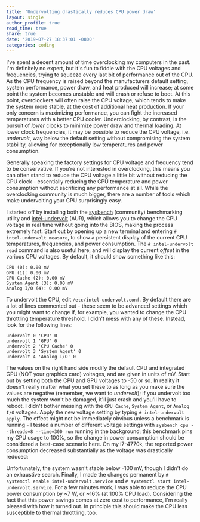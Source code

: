 ```yaml
---
title: 'Undervolting drastically reduces CPU power draw'
layout: single
author_profile: true
read_time: true
share: true
date: '2019-07-27 18:37:01 -0800'
categories: coding
---
```


<!-- BokehJS CDN -->

<script src="https://cdn.pydata.org/bokeh/release/bokeh-1.3.0.min.js"></script>

<script src="https://cdn.pydata.org/bokeh/release/bokeh-widgets-1.3.0.min.js"></script>

<script src="https://cdn.pydata.org/bokeh/release/bokeh-tables-1.3.0.min.js"></script>

<!-- Bokeh plot info -->

<script type="text/javascript">
  (function() {
    var fn = function() {
      Bokeh.safely(function() {
        (function(root) {
          function embed_document(root) {

          var docs_json = '{"38891f4b-ec7a-44fb-8d09-6d5091202895":{"roots":{"references":[{"attributes":{"callback":null,"data":{"index":[6],"power":{"__ndarray__":"MzMzMzOzQEA=","dtype":"float64","shape":[1]},"v_offset":[120]},"selected":{"id":"1062","type":"Selection"},"selection_policy":{"id":"1061","type":"UnionRenderers"}},"id":"1041","type":"ColumnDataSource"},{"attributes":{},"id":"1059","type":"UnionRenderers"},{"attributes":{"ticker":{"id":"1011","type":"BasicTicker"}},"id":"1014","type":"Grid"},{"attributes":{},"id":"1060","type":"Selection"},{"attributes":{"axis_label":"Power Consumption (W)","formatter":{"id":"1056","type":"BasicTickFormatter"},"ticker":{"id":"1016","type":"BasicTicker"}},"id":"1015","type":"LinearAxis"},{"attributes":{"fill_color":{"value":"firebrick"},"line_color":{"value":"firebrick"},"size":{"units":"screen","value":10},"x":{"field":"v_offset"},"y":{"field":"power"}},"id":"1043","type":"Circle"},{"attributes":{},"id":"1061","type":"UnionRenderers"},{"attributes":{},"id":"1016","type":"BasicTicker"},{"attributes":{"fill_alpha":{"value":0.1},"fill_color":{"value":"#1f77b4"},"line_alpha":{"value":0.1},"line_color":{"value":"#1f77b4"},"size":{"units":"screen","value":10},"x":{"field":"v_offset"},"y":{"field":"power"}},"id":"1044","type":"Circle"},{"attributes":{},"id":"1062","type":"Selection"},{"attributes":{"dimension":1,"ticker":{"id":"1016","type":"BasicTicker"}},"id":"1019","type":"Grid"},{"attributes":{},"id":"1063","type":"UnionRenderers"},{"attributes":{"active_drag":"auto","active_inspect":"auto","active_multi":null,"active_scroll":"auto","active_tap":"auto","tools":[{"id":"1020","type":"PanTool"},{"id":"1021","type":"WheelZoomTool"},{"id":"1022","type":"BoxZoomTool"},{"id":"1023","type":"SaveTool"},{"id":"1024","type":"ResetTool"},{"id":"1025","type":"HelpTool"},{"id":"1026","type":"HoverTool"}]},"id":"1027","type":"Toolbar"},{"attributes":{"data_source":{"id":"1041","type":"ColumnDataSource"},"glyph":{"id":"1043","type":"Circle"},"hover_glyph":null,"muted_glyph":null,"nonselection_glyph":{"id":"1044","type":"Circle"},"selection_glyph":null,"view":{"id":"1046","type":"CDSView"}},"id":"1045","type":"GlyphRenderer"},{"attributes":{},"id":"1064","type":"Selection"},{"attributes":{"callback":null,"data":{"index":[0,1,2,3,4,5],"power":{"__ndarray__":"mpmZmZnZREAzMzMzM3NEQGZmZmZm5kNAmpmZmZlZQkDNzMzMzAxCQAAAAAAAgEFA","dtype":"float64","shape":[6]},"v_offset":[0,20,40,60,80,100]},"selected":{"id":"1060","type":"Selection"},"selection_policy":{"id":"1059","type":"UnionRenderers"}},"id":"1035","type":"ColumnDataSource"},{"attributes":{"source":{"id":"1041","type":"ColumnDataSource"}},"id":"1046","type":"CDSView"},{"attributes":{"fill_color":{"value":"dodgerblue"},"line_color":{"value":"dodgerblue"},"size":{"units":"screen","value":10},"x":{"field":"v_offset"},"y":{"field":"power"}},"id":"1037","type":"Circle"},{"attributes":{"bottom_units":"screen","fill_alpha":{"value":0.5},"fill_color":{"value":"lightgrey"},"left_units":"screen","level":"overlay","line_alpha":{"value":1.0},"line_color":{"value":"black"},"line_dash":[4,4],"line_width":{"value":2},"render_mode":"css","right_units":"screen","top_units":"screen"},"id":"1065","type":"BoxAnnotation"},{"attributes":{},"id":"1020","type":"PanTool"},{"attributes":{"x":{"field":"v_offset"},"y":{"field":"power"}},"id":"1049","type":"Line"},{"attributes":{},"id":"1021","type":"WheelZoomTool"},{"attributes":{"line_alpha":0.1,"line_color":"#1f77b4","x":{"field":"v_offset"},"y":{"field":"power"}},"id":"1050","type":"Line"},{"attributes":{"overlay":{"id":"1065","type":"BoxAnnotation"}},"id":"1022","type":"BoxZoomTool"},{"attributes":{},"id":"1023","type":"SaveTool"},{"attributes":{"data_source":{"id":"1047","type":"ColumnDataSource"},"glyph":{"id":"1049","type":"Line"},"hover_glyph":null,"muted_glyph":null,"nonselection_glyph":{"id":"1050","type":"Line"},"selection_glyph":null,"view":{"id":"1052","type":"CDSView"}},"id":"1051","type":"GlyphRenderer"},{"attributes":{},"id":"1024","type":"ResetTool"},{"attributes":{},"id":"1056","type":"BasicTickFormatter"},{"attributes":{"callback":null,"data":{"index":[0,1,2,3,4,5,6],"power":{"__ndarray__":"mpmZmZnZREAzMzMzM3NEQGZmZmZm5kNAmpmZmZlZQkDNzMzMzAxCQAAAAAAAgEFAMzMzMzOzQEA=","dtype":"float64","shape":[7]},"v_offset":[0,20,40,60,80,100,120]},"selected":{"id":"1064","type":"Selection"},"selection_policy":{"id":"1063","type":"UnionRenderers"}},"id":"1047","type":"ColumnDataSource"},{"attributes":{"source":{"id":"1047","type":"ColumnDataSource"}},"id":"1052","type":"CDSView"},{"attributes":{},"id":"1025","type":"HelpTool"},{"attributes":{"callback":null},"id":"1002","type":"DataRange1d"},{"attributes":{"callback":null,"tooltips":[["Voltage Offset:","@v_offset mV"],["Power Consumption:","@power{0.0} W"]]},"id":"1026","type":"HoverTool"},{"attributes":{"callback":null},"id":"1004","type":"DataRange1d"},{"attributes":{},"id":"1006","type":"LinearScale"},{"attributes":{"below":[{"id":"1010","type":"LinearAxis"}],"center":[{"id":"1014","type":"Grid"},{"id":"1019","type":"Grid"}],"left":[{"id":"1015","type":"LinearAxis"}],"plot_height":400,"plot_width":400,"renderers":[{"id":"1039","type":"GlyphRenderer"},{"id":"1045","type":"GlyphRenderer"},{"id":"1051","type":"GlyphRenderer"}],"title":{"id":"1053","type":"Title"},"toolbar":{"id":"1027","type":"Toolbar"},"x_range":{"id":"1002","type":"DataRange1d"},"x_scale":{"id":"1006","type":"LinearScale"},"y_range":{"id":"1004","type":"DataRange1d"},"y_scale":{"id":"1008","type":"LinearScale"}},"id":"1001","subtype":"Figure","type":"Plot"},{"attributes":{"text":""},"id":"1053","type":"Title"},{"attributes":{},"id":"1008","type":"LinearScale"},{"attributes":{"data_source":{"id":"1035","type":"ColumnDataSource"},"glyph":{"id":"1037","type":"Circle"},"hover_glyph":null,"muted_glyph":null,"nonselection_glyph":{"id":"1038","type":"Circle"},"selection_glyph":null,"view":{"id":"1040","type":"CDSView"}},"id":"1039","type":"GlyphRenderer"},{"attributes":{"source":{"id":"1035","type":"ColumnDataSource"}},"id":"1040","type":"CDSView"},{"attributes":{"axis_label":"Voltage Reduction (mV)","formatter":{"id":"1058","type":"BasicTickFormatter"},"ticker":{"id":"1011","type":"BasicTicker"}},"id":"1010","type":"LinearAxis"},{"attributes":{},"id":"1058","type":"BasicTickFormatter"},{"attributes":{"fill_alpha":{"value":0.1},"fill_color":{"value":"#1f77b4"},"line_alpha":{"value":0.1},"line_color":{"value":"#1f77b4"},"size":{"units":"screen","value":10},"x":{"field":"v_offset"},"y":{"field":"power"}},"id":"1038","type":"Circle"},{"attributes":{},"id":"1011","type":"BasicTicker"}],"root_ids":["1001"]},"title":"Bokeh Application","version":"1.3.0"}}';
          var render_items = [{"docid":"38891f4b-ec7a-44fb-8d09-6d5091202895","roots":{"1001":"72aee388-eadb-4658-a88f-d098acf727f7"}}];
          root.Bokeh.embed.embed_items(docs_json, render_items);

          }
          if (root.Bokeh !== undefined) {
            embed_document(root);
          } else {
            var attempts = 0;
            var timer = setInterval(function(root) {
              if (root.Bokeh !== undefined) {
                embed_document(root);
                clearInterval(timer);
              }
              attempts++;
              if (attempts > 100) {
                console.log("Bokeh: ERROR: Unable to run BokehJS code because BokehJS library is missing");
                clearInterval(timer);
              }
            }, 10, root)
          }
        })(window);
      });
    };
    if (document.readyState != "loading") fn();
    else document.addEventListener("DOMContentLoaded", fn);
  })();
</script>

I've spent a decent amount of time overclocking my computers in the past. I'm definitely no expert, but it's fun to fiddle with the CPU voltages and frequencies, trying to squeeze every last bit of performance out of the CPU. As the CPU frequency is raised beyond the manufacturers default setting, system performance, power draw, and heat produced will increase; at some point the system becomes unstable and will crash or refuse to boot. At this point, overclockers will often raise the CPU voltage, which tends to make the system more stable, at the cost of additional heat production. If your only concern is maximizing performance, you can fight the increased temperatures with a better CPU cooler. Underclocking, by contrast, is the pursuit of _lower_ clocks to minimize power draw and thermal loading. At lower clock frequencies, it may be possible to reduce the CPU voltage, i.e. _undervolt_, way below the default setting without compromising the system stability, allowing for exceptionally low temperatures and power consumption.

Generally speaking the factory settings for CPU voltage and frequency tend to be conservative. If you're not interested in overclocking, this means you can often stand to reduce the CPU voltage a little bit without reducing the CPU clock - essentially reducing the CPU temperature and power consumption without sacrificing any performance at all. While the overclocking community is much bigger, there are a number of tools which make undervolting your CPU surprisingly easy.

I started off by installing both the [sysbench][sysbench] (community) benchmarking utility and [intel-undervolt][uvolt] (AUR), which allows you to change the CPU voltage in real time without going into the BIOS, making the process extremely fast. Start out by opening up a new terminal and entering `# intel-undervolt measure`, to show a persistent display of the current CPU temperatures, frequencies, and power consumption. The `# intel-undervolt read` command is also useful here, and will display the current _offset_ in the various CPU voltages. By default, it should show something like this:

```
CPU (0): 0.00 mV
GPU (1): 0.00 mV
CPU Cache (2): 0.00 mV
System Agent (3): 0.00 mV
Analog I/O (4): 0.00 mV
```

To undervolt the CPU, edit `/etc/intel-undervolt.conf`. By default there are a lot of lines commented out - these seem to be advanced settings which you might want to change if, for example, you wanted to change the CPU throttling temperature threshold. I didn't mess with any of these. Instead, look for the following lines:

```
undervolt 0 'CPU' 0
undervolt 1 'GPU' 0
undervolt 2 'CPU Cache' 0
undervolt 3 'System Agent' 0
undervolt 4 'Analog I/O' 0
```

The values on the right hand side modify the default CPU and integrated GPU (NOT your graphics card) voltages, and are given in units of mV. Start out by setting both the CPU and GPU voltages to -50 or so. In reality it doesn't really matter what you set these to as long as you make sure the values are negative (remember, we want to _undervolt_); if you undervolt too much the system won't be damaged, it'll just crash and you'll have to reboot. I didn't bother messing with the `CPU Cache`, `System Agent`, or `Analog I/O` voltages. Apply the new voltage setting by typing `# intel-undervolt apply`. The effect might not be immediately obvious unless a benchmark is running - I tested a number of different voltage settings with `sysbench cpu --threads=8 --time=300 run` running in the background; this benchmark pins my CPU usage to 100%, so the change in power consumption should be considered a best-case scenario here. On my i7-4770k, the reported power consumption decreased substantially as the voltage was drastically reduced:

<!-- This is where the plot actually appears -->

<div
    class="bk-root"
    id="72aee388-eadb-4658-a88f-d098acf727f7"
    data-root-id="1001"
></div>

Unfortunately, the system wasn't stable below -100 mV, though I didn't do an exhaustive search. Finally, I made the changes permanent by `# systemctl enable intel-undervolt.service` and `# systemctl start intel-undervolt.service`. For a few minutes work, I was able to reduce the CPU power consumption by ~7 W, or ~16% (at 100% CPU load). Considering the fact that this power savings comes at zero cost to performance, I'm really pleased with how it turned out. In principle this should make the CPU less susceptible to thermal throttling, too.

[uvolt]: https://github.com/kitsunyan/intel-undervolt
[sysbench]: https://github.com/akopytov/sysbench
